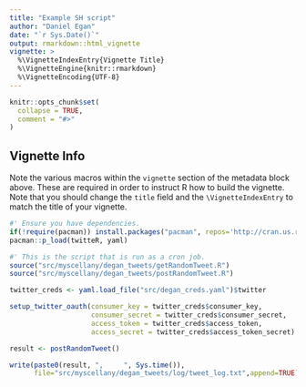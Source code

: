 ```yaml
---
title: "Example SH script"
author: "Daniel Egan"
date: "`r Sys.Date()`"
output: rmarkdown::html_vignette
vignette: >
  %\VignetteIndexEntry{Vignette Title}
  %\VignetteEngine{knitr::rmarkdown}
  %\VignetteEncoding{UTF-8}
---
```


```r
knitr::opts_chunk$set(
  collapse = TRUE,
  comment = "#>"
)
```


## Vignette Info

Note the various macros within the `vignette` section of the metadata block above. These are required in order to instruct R how to build the vignette. Note that you should change the `title` field and the `\VignetteIndexEntry` to match the title of your vignette.

```r
#' Ensure you have dependencies. 
if(!require(pacman)) install.packages("pacman", repos='http://cran.us.r-project.org')
pacman::p_load(twitteR, yaml)

#' This is the script that is run as a cron job.
source("src/myscellany/degan_tweets/getRandomTweet.R")
source("src/myscellany/degan_tweets/postRandomTweet.R")

twitter_creds <- yaml.load_file("src/degan_creds.yaml")$twitter

setup_twitter_oauth(consumer_key = twitter_creds$consumer_key, 
                    consumer_secret = twitter_creds$consumer_secret, 
                    access_token = twitter_creds$access_token, 
                    access_secret = twitter_creds$access_token_secret)

result <- postRandomTweet()

write(paste0(result, ",     ", Sys.time()),
      file="src/myscellany/degan_tweets/log/tweet_log.txt",append=TRUE)

```
